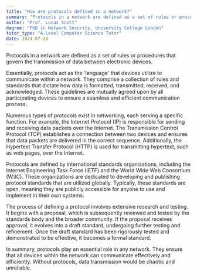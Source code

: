 ```yaml
---
title: "How are protocols defined in a network?"
summary: "Protocols in a network are defined as a set of rules or procedures for transmitting data between electronic devices."
author: "Prof. Lucas Scott"
degree: "PhD in Network Security, University College London"
tutor_type: "A-Level Computer Science Tutor"
date: 2024-07-28
---
```


Protocols in a network are defined as a set of rules or procedures that govern the transmission of data between electronic devices.

Essentially, protocols act as the 'language' that devices utilize to communicate within a network. They comprise a collection of rules and standards that dictate how data is formatted, transmitted, received, and acknowledged. These guidelines are mutually agreed upon by all participating devices to ensure a seamless and efficient communication process.

Numerous types of protocols exist in networking, each serving a specific function. For example, the Internet Protocol (IP) is responsible for sending and receiving data packets over the Internet. The Transmission Control Protocol (TCP) establishes a connection between two devices and ensures that data packets are delivered in the correct sequence. Additionally, the Hypertext Transfer Protocol (HTTP) is used for transmitting hypertext, such as web pages, over the Internet.

Protocols are defined by international standards organizations, including the Internet Engineering Task Force (IETF) and the World Wide Web Consortium (W3C). These organizations are dedicated to developing and publishing protocol standards that are utilized globally. Typically, these standards are open, meaning they are publicly accessible for anyone to use and implement in their own systems.

The process of defining a protocol involves extensive research and testing. It begins with a proposal, which is subsequently reviewed and tested by the standards body and the broader community. If the proposal receives approval, it evolves into a draft standard, undergoing further testing and refinement. Once the draft standard has been rigorously tested and demonstrated to be effective, it becomes a formal standard.

In summary, protocols play an essential role in any network. They ensure that all devices within the network can communicate effectively and efficiently. Without protocols, data transmission would be chaotic and unreliable.
    